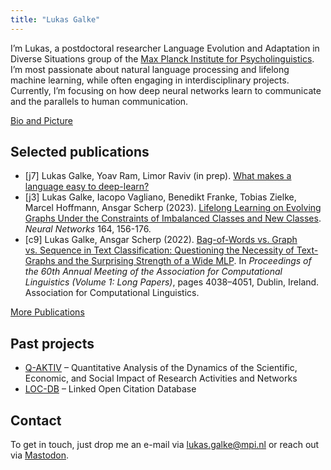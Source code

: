 ```yaml
---
title: "Lukas Galke"
---
```


I'm Lukas, a postdoctoral researcher Language Evolution and Adaptation in
Diverse Situations group of the [Max Planck Institute for
Psycholinguistics](https://mpi.nl). I'm most passionate about natural language
processing and lifelong machine learning, while often engaging in
interdisciplinary projects. Currently, I'm focusing on how deep neural networks
learn to communicate and the parallels to human communication. 


<a href="/bio.html">Bio and Picture</a>

## Selected publications

- [j7] Lukas Galke, Yoav Ram, Limor Raviv (in prep). [What makes a language easy to deep-learn?](https://arxiv.org/abs/2302.12239)
- [j3] Lukas Galke, Iacopo Vagliano, Benedikt Franke, Tobias Zielke, Marcel Hoffmann, Ansgar Scherp (2023). [Lifelong Learning on Evolving Graphs Under the Constraints of Imbalanced Classes and New Classes](https://pure.mpg.de/rest/items/item_3368482_4/component/file_3510107/content). *Neural Networks* 164, 156-176.
- [c9] Lukas Galke, Ansgar Scherp (2022). [Bag-of-Words vs. Graph vs. Sequence in Text Classification: Questioning the Necessity of Text-Graphs and the Surprising Strength of a Wide MLP](https://doi.org/10.18653/v1/2022.acl-long.279). In *Proceedings of the 60th Annual Meeting of the Association for Computational Linguistics (Volume 1: Long Papers)*, pages 4038–4051, Dublin, Ireland. Association for Computational Linguistics.

<a href="/bio.html">More Publications</a>

## Past projects

- [Q-AKTIV](https://q-aktiv.github.io) -- Quantitative Analysis of the Dynamics of the Scientific, Economic, and Social Impact of Research Activities and Networks
- [LOC-DB](https://locdb.bib.uni-mannheim.de/blog/en/) -- Linked Open Citation Database

## Contact

To get in touch, just drop me an e-mail via
[lukas.galke@mpi.nl](mailto:lukas.galke@mpi.nl?subject=First contact) or reach
out via <a rel="me" href="https://sigmoid.social/@lpag">Mastodon</a>.


